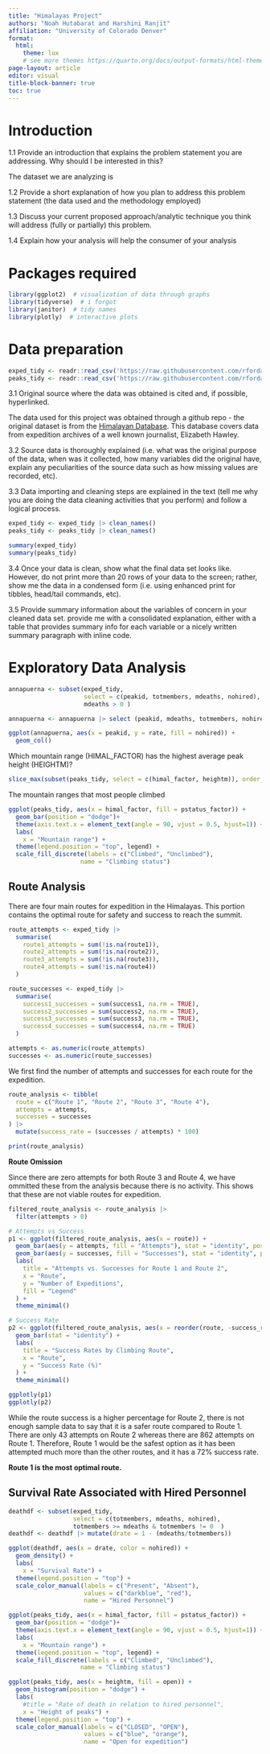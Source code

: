 ```yaml
---
title: "Himalayas Project"
authors: "Noah Hutabarat and Harshini Ranjit" 
affiliation: "University of Colorado Denver"
format:
  html:
    theme: lux 
    # see more themes https://quarto.org/docs/output-formats/html-themes.html
page-layout: article
editor: visual
title-block-banner: true
toc: true
---
```


# Introduction

1.1 Provide an introduction that explains the problem statement you are addressing. Why should I be interested in this?

The dataset we are analyzing is

1.2 Provide a short explanation of how you plan to address this problem statement (the data used and the methodology employed)

1.3 Discuss your current proposed approach/analytic technique you think will address (fully or partially) this problem.

1.4 Explain how your analysis will help the consumer of your analysis

# Packages required

```r
library(ggplot2)  # visualization of data through graphs 
library(tidyverse)  # i forgot
library(janitor)  # tidy names
library(plotly)  # interactive plots
```

# Data preparation

```r
exped_tidy <- readr::read_csv('https://raw.githubusercontent.com/rfordatascience/tidytuesday/main/data/2025/2025-01-21/exped_tidy.csv')
peaks_tidy <- readr::read_csv('https://raw.githubusercontent.com/rfordatascience/tidytuesday/main/data/2025/2025-01-21/peaks_tidy.csv')
```

3.1 Original source where the data was obtained is cited and, if possible, hyperlinked.

The data used for this project was obtained through a github repo - the original dataset is from the [Himalayan Database](https://www.himalayandatabase.com/index.html). This database covers data from expedition archives of a well known journalist, Elizabeth Hawley.

3.2 Source data is thoroughly explained (i.e. what was the original purpose of the data, when was it collected, how many variables did the original have, explain any peculiarities of the source data such as how missing values are recorded, etc).

3.3 Data importing and cleaning steps are explained in the text (tell me why you are doing the data cleaning activities that you perform) and follow a logical process.

```r
exped_tidy <- exped_tidy |> clean_names()
peaks_tidy <- peaks_tidy |> clean_names()
```

```r
summary(exped_tidy)
summary(peaks_tidy)
```

3.4 Once your data is clean, show what the final data set looks like. However, do not print more than 20 rows of your data to the screen; rather, show me the data in a condensed form (i.e. using enhanced print for tibbles, head/tail commands, etc).

3.5 Provide summary information about the variables of concern in your cleaned data set. provide me with a consolidated explanation, either with a table that provides summary info for each variable or a nicely written summary paragraph with inline code.

# Exploratory Data Analysis

```r
annapuerna <- subset(exped_tidy,
                     select = c(peakid, totmembers, mdeaths, nohired),
                     mdeaths > 0 )

annapuerna <- annapuerna |> select (peakid, mdeaths, totmembers, nohired) |>  mutate(rate = mdeaths/totmembers)

ggplot(annapuerna, aes(x = peakid, y = rate, fill = nohired)) +
  geom_col()
```

Which mountain range (HIMAL_FACTOR) has the highest average peak height (HEIGHTM)?

```r
slice_max(subset(peaks_tidy, select = c(himal_factor, heightm)), order_by = heightm)
```

The mountain ranges that most people climbed

```r

ggplot(peaks_tidy, aes(x = himal_factor, fill = pstatus_factor)) +
  geom_bar(position = "dodge")+
  theme(axis.text.x = element_text(angle = 90, vjust = 0.5, hjust=1)) +
  labs(
    x = "Mountain range") +
  theme(legend.position = "top", legend) +
  scale_fill_discrete(labels = c("Climbed", "Unclimbed"),
                    name = "Climbing status")
```

## Route Analysis

There are four main routes for expedition in the Himalayas. This portion contains the optimal route for safety and success to reach the summit.

```r

route_attempts <- exped_tidy |>
  summarise(
    route1_attempts = sum(!is.na(route1)),
    route2_attempts = sum(!is.na(route2)),
    route3_attempts = sum(!is.na(route3)),
    route4_attempts = sum(!is.na(route4))
  )

route_successes <- exped_tidy |>
  summarise(
    success1_successes = sum(success1, na.rm = TRUE),
    success2_successes = sum(success2, na.rm = TRUE),
    success3_successes = sum(success3, na.rm = TRUE),
    success4_successes = sum(success4, na.rm = TRUE)
  )

attempts <- as.numeric(route_attempts)
successes <- as.numeric(route_successes)


```

We first find the number of attempts and successes for each route for the expedition.

```r
route_analysis <- tibble(
  route = c("Route 1", "Route 2", "Route 3", "Route 4"),
  attempts = attempts,
  successes = successes
) |>
  mutate(success_rate = (successes / attempts) * 100)

print(route_analysis)
```

**Route Omission**

Since there are zero attempts for both Route 3 and Route 4, we have ommitted these from the analysis because there is no activity. This shows that these are not viable routes for expedition.

```r
filtered_route_analysis <- route_analysis |>
  filter(attempts > 0)

# Attempts vs Success
p1 <- ggplot(filtered_route_analysis, aes(x = route)) +
  geom_bar(aes(y = attempts, fill = "Attempts"), stat = "identity", position = "dodge", width = 0.4) +
  geom_bar(aes(y = successes, fill = "Successes"), stat = "identity", position = "dodge", width = 0.4) +
  labs(
    title = "Attempts vs. Successes for Route 1 and Route 2",
    x = "Route",
    y = "Number of Expeditions",
    fill = "Legend"
  ) +
  theme_minimal()

# Success Rate
p2 <- ggplot(filtered_route_analysis, aes(x = reorder(route, -success_rate), y = success_rate, fill = route)) +
  geom_bar(stat = "identity") +
  labs(
    title = "Success Rates by Climbing Route",
    x = "Route",
    y = "Success Rate (%)"
  ) +
  theme_minimal()

ggplotly(p1)
ggplotly(p2)
```

While the route success is a higher percentage for Route 2, there is not enough sample data to say that it is a safer route compared to Route 1. There are only 43 attempts on Route 2 whereas there are 862 attempts on Route 1. Therefore, Route 1 would be the safest option as it has been attempted much more than the other routes, and it has a 72% success rate.

**Route 1 is the most optimal route.**

## Survival Rate Associated with Hired Personnel

```r
deathdf <- subset(exped_tidy, 
                  select = c(totmembers, mdeaths, nohired), 
                  totmembers >= mdeaths & totmembers != 0  )
deathdf <- deathdf |> mutate(drate = 1 - (mdeaths/totmembers))

ggplot(deathdf, aes(x = drate, color = nohired)) +
  geom_density() + 
  labs(
    x = "Survival Rate") +
  theme(legend.position = "top") +
  scale_color_manual(labels = c("Present", "Absent"), 
                     values = c("darkblue", "red"),
                     name = "Hired Personnel")
```

```r
ggplot(peaks_tidy, aes(x = himal_factor, fill = pstatus_factor)) +
  geom_bar(position = "dodge")+
  theme(axis.text.x = element_text(angle = 90, vjust = 0.5, hjust=1)) +
  labs(
    x = "Mountain range") +
  theme(legend.position = "top", legend) +
  scale_fill_discrete(labels = c("Climbed", "Unclimbed"),
                    name = "Climbing status")
```

```r
ggplot(peaks_tidy, aes(x = heightm, fill = open)) +
  geom_histogram(position = "dodge") +
  labs(
    #title = "Rate of death in relation to hired personnel",
    x = "Height of peaks") +
  theme(legend.position = "top") +
  scale_color_manual(labels = c("CLOSED", "OPEN"), 
                     values = c("blue", "orange"),
                     name = "Open for expedition")

```

